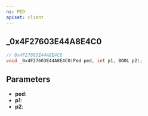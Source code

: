 ```yaml
---
ns: PED
apiset: client
---
```

## _0x4F27603E44A8E4C0

```c
// 0x4F27603E44A8E4C0
void _0x4F27603E44A8E4C0(Ped ped, int p1, BOOL p2);
```


## Parameters
* **ped**:
* **p1**:
* **p2**: